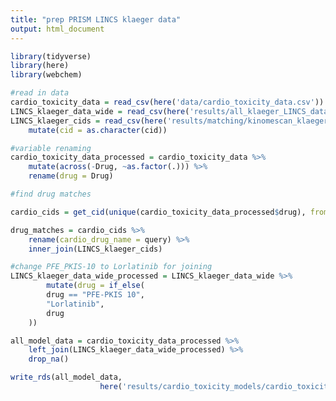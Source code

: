 ```yaml
---
title: "prep PRISM LINCS klaeger data"
output: html_document
---
```


```r
library(tidyverse)
library(here)
library(webchem)
```

```r
#read in data 
cardio_toxicity_data = read_csv(here('data/cardio_toxicity_data.csv'))
LINCS_klaeger_data_wide = read_csv(here('results/all_klaeger_LINCS_data_for_ml_wide_matched_only.csv'))
LINCS_klaeger_cids = read_csv(here('results/matching/kinomescan_klaeger_cids.csv')) %>% 
	mutate(cid = as.character(cid))
```

```r
#variable renaming
cardio_toxicity_data_processed = cardio_toxicity_data %>% 
	mutate(across(-Drug, ~as.factor(.))) %>% 
	rename(drug = Drug)
```

```r
#find drug matches

cardio_cids = get_cid(unique(cardio_toxicity_data_processed$drug), from = "name", domain = "compound", match = "all", verbose = T)

drug_matches = cardio_cids %>% 
	rename(cardio_drug_name = query) %>% 
	inner_join(LINCS_klaeger_cids)

#change PFE_PKIS-10 to Lorlatinib for joining 
LINCS_klaeger_data_wide_processed = LINCS_klaeger_data_wide %>% 
		mutate(drug = if_else(
		drug == "PFE-PKIS 10",
		"Lorlatinib",
		drug
	))
```



```r
all_model_data = cardio_toxicity_data_processed %>% 
	left_join(LINCS_klaeger_data_wide_processed) %>% 
	drop_na() 

write_rds(all_model_data,
					here('results/cardio_toxicity_models/cardio_toxicity_data_for_ml.rds.gz'), compress = "gz")
```